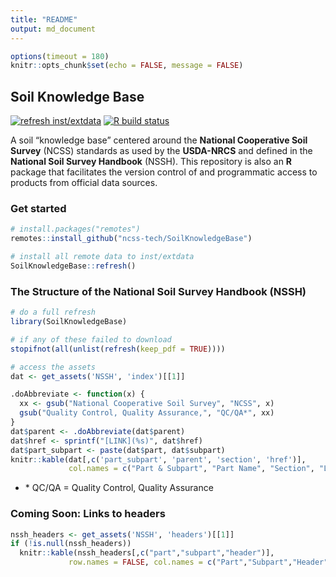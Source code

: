 ```yaml
---
title: "README"
output: md_document
---
```


```r
options(timeout = 180)
knitr::opts_chunk$set(echo = FALSE, message = FALSE)
```

## Soil Knowledge Base
[![refresh inst/extdata](https://github.com/brownag/SoilKnowledgeBase/workflows/refresh-extdata/badge.svg)](https://github.com/brownag/SoilKnowledgeBase/actions?query=workflow%3Arefresh-extdata)
[![R build status](https://github.com/brownag/SoilKnowledgeBase/workflows/R-CMD-check/badge.svg)](https://github.com/brownag/SoilKnowledgeBase/actions)

A soil "knowledge base" centered around the **National Cooperative Soil Survey** (NCSS) standards as used by the **USDA-NRCS** and defined in the **National Soil Survey Handbook** (NSSH). 
This repository is also an **R** package that facilitates the version control of and programmatic access to products from official data sources.

### Get started

```r
# install.packages("remotes")
remotes::install_github("ncss-tech/SoilKnowledgeBase")

# install all remote data to inst/extdata
SoilKnowledgeBase::refresh()
```

### The Structure of the National Soil Survey Handbook (NSSH)

```r
# do a full refresh
library(SoilKnowledgeBase)

# if any of these failed to download
stopifnot(all(unlist(refresh(keep_pdf = TRUE))))

# access the assets
dat <- get_assets('NSSH', 'index')[[1]]

.doAbbreviate <- function(x) {
  xx <- gsub("National Cooperative Soil Survey", "NCSS", x)
  gsub("Quality Control, Quality Assurance,", "QC/QA*", xx)
}
dat$parent <- .doAbbreviate(dat$parent)
dat$href <- sprintf("[LINK](%s)", dat$href)
dat$part_subpart <- paste(dat$part, dat$subpart)
knitr::kable(dat[,c('part_subpart', 'parent', 'section', 'href')],
             col.names = c("Part & Subpart", "Part Name", "Section", "Link"))
``` 

 - \* QC/QA = Quality Control, Quality Assurance

### Coming Soon: Links to headers

```r
nssh_headers <- get_assets('NSSH', 'headers')[[1]]
if (!is.null(nssh_headers))
  knitr::kable(nssh_headers[,c("part","subpart","header")],
             row.names = FALSE, col.names = c("Part","Subpart","Header"))
```
